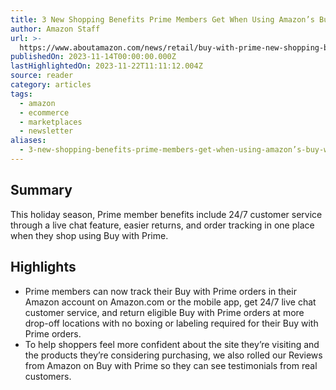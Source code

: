 ```yaml
---
title: 3 New Shopping Benefits Prime Members Get When Using Amazon’s Buy With Prime
author: Amazon Staff
url: >-
  https://www.aboutamazon.com/news/retail/buy-with-prime-new-shopping-benefits-2023
publishedOn: 2023-11-14T00:00:00.000Z
lastHighlightedOn: 2023-11-22T11:11:12.004Z
source: reader
category: articles
tags:
  - amazon
  - ecommerce
  - marketplaces
  - newsletter
aliases:
  - 3-new-shopping-benefits-prime-members-get-when-using-amazon’s-buy-with-prime
---
```

## Summary

This holiday season, Prime member benefits include 24/7 customer service through a live chat feature, easier returns, and order tracking in one place when they shop using Buy with Prime.

## Highlights
- Prime members can now track their Buy with Prime orders in their Amazon account on Amazon.com or the mobile app, get 24/7 live chat customer service, and return eligible Buy with Prime orders at more drop-off locations with no boxing or labeling required for their Buy with Prime orders.
- To help shoppers feel more confident about the site they’re visiting and the products they’re considering purchasing, we also rolled our Reviews from Amazon on Buy with Prime so they can see testimonials from real customers.
